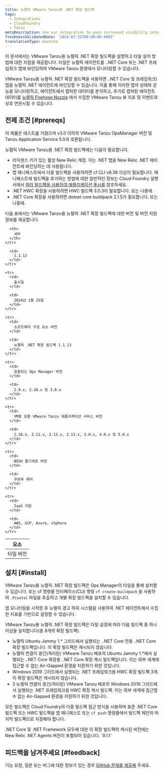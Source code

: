 ```yaml
---
title: 뉴렐릭 VMware Tanzu용 .NET 확장 빌드팩
tags:
  - Integrations
  - Cloudfoundry
  - Tanzu
metaDescription: Use our integration to gain increased visibility into the performance of your VMware Tanzu environment.
freshnessValidatedDate: '2024-07-31T00:00:00.000Z'
translationType: machine
---
```




이 문서에서는 VMware Tanzu용 뉴렐릭 .NET 확장 빌드팩을 설명하고 타일 설치 방법에 대한 지침을 제공합니다. 타일은 뉴렐릭 에이전트를 ..NET Core 또는 .NET 프레임워크 앱에 바인딩하여 VMware Tanzu 환경에서 모니터링할 수 있습니다.

VMware Tanzu용 뉴렐릭 .NET 확장 빌드팩을 사용하면 ..NET Core 및 프레임워크) 앱을 뉴렐릭 .NET 에이전트에 바인딩할 수 있습니다. 이를 통해 이러한 앱의 상태와 성능을 모니터링하고, 에이전트에서 캡처한 데이터를 분석하고, 추가로 캡처된 에이전트 데이터를 [뉴렐릭 Firehose Nozzle](https://network.pivotal.io/products/nr-firehose-nozzle/) 에서 수집한 VMware Tanzu 뷰 지표 및 이벤트와 상호 연관시킬 수 있습니다.

## 전제 조건 [#prereqs]

이 제품은 테스트를 거쳤으며 v3.0 이하의 VMware Tanzu OpsManager 버전 및 Tanzu Application Service 5.0과 호환됩니다.

뉴렐릭 VMware Tanzu용 .NET 확장 빌드팩에는 다음이 필요합니다.

* 라이센스 키가 있는 활성 New Relic 계정. 이는 .NET 앱을 New Relic .NET 에이전트에 바인딩하는 데 사용됩니다.
* 앱 매니페스트에서 다중 빌드팩을 사용하려면 cf CLI v6.38 이상이 필요합니다. 매니페스트에 빌드팩을 추가하는 방법에 대한 일반적인 정보는 Cloud Foundry 설명서에서 [여러 빌드팩을 사용하여 애플리케이션 푸시를](https://docs.pivotal.io/application-service/buildpacks/use-multiple-buildpacks.html) 참조하세요.
* .NET HWC 확장을 사용하려면 HWC 빌드팩 3.0.3이 필요합니다. 또는 나중에.
* .NET Core 확장을 사용하려면 dotnet core buildpack 2.1.5가 필요합니다. 또는 나중에.

다음 표에서는 VMware Tanzu용 뉴렐릭 .NET 확장 빌드팩에 대한 버전 및 버전 지원 정보를 제공합니다.

<table>
  <thead>
    <tr>
      <th>
        요소
      </th>

      <th>
        세부
      </th>
    </tr>
  </thead>

  <tbody>
    <tr>
      <td>
        타일 버전
      </td>

      <td>
        1.1.13
      </td>
    </tr>

    <tr>
      <td>
        출시일
      </td>

      <td>
        2024년 1월 25일
      </td>
    </tr>

    <tr>
      <td>
        소프트웨어 구성 요소 버전
      </td>

      <td>
        뉴렐릭 .NET 확장 빌드팩 1.1.13
      </td>
    </tr>

    <tr>
      <td>
        호환되는 Ops Manager 버전
      </td>

      <td>
        2.9.x, 2.10.x 및 3.0.x
      </td>
    </tr>

    <tr>
      <td>
        VM용 호환 VMware Tanzu 애플리케이션 서비스 버전
      </td>

      <td>
        2.10.x, 2.11.x, 2.12.x, 2.13.x, 3.0.x, 4.0.x 및 5.0.x
      </td>
    </tr>

    <tr>
      <td>
        BOSH 줄기세포 버전
      </td>

      <td>
        우분투 제미
      </td>
    </tr>

    <tr>
      <td>
        IaaS 지원
      </td>

      <td>
        AWS, GCP, Azure, vSphere
      </td>
    </tr>
  </tbody>
</table>

## 설치 [#install]

VMware Tanzu용 뉴렐릭 .NET 확장 빌드팩은 Ops Manager의 타일을 통해 설치할 수 있습니다. 또는 cf 명령줄 인터페이스(CLI) 명령 `cf create-buildpack` 을 사용하여 `.Pivotal` 파일을 추출하고 개별 확장 빌드팩을 설치할 수 있습니다.

앱 모니터링을 시작한 후 뉴렐릭 경고 하위 시스템을 사용하여 .NET 에이전트에서 수집한 지표를 기반으로 <InlinePopover type="alerts" />설정할 수 있습니다.

VMware Tanzu용 뉴렐릭 .NET 확장 빌드팩은 타일 설정에 따라 다음 빌드팩 중 하나 이상을 설치합니다(총 8개의 확장 빌드팩).

* 뉴렐릭 Ubuntu Jammy 1.\* 그리드에서 실행되는 ..NET Core 전용 ..NET Core 확장 빌드팩입니다. 이 확장 빌드팩은 캐시되지 않습니다.
* 뉴렐릭 연결이 끊긴(격리된) VMware Tanzu 배포의 Ubuntu Jammy 1.\*에서 실행되는 ..NET Core 확장용 ..NET Core 확장 캐시 빌드팩입니다. 이는 외부 세계에 접근할 수 없는 Air-Gapped 환경을 지원하기 위한 것입니다.
* Windows 2019 그리드에서 실행되는 .NET 프레임워크용 HWC 확장 빌드팩 3개. 이 확장 빌드팩은 캐시되지 않습니다.
* 3 뉴렐릭 연결이 끊긴(격리된) VMware Tanzu 배포의 Windows 2019 그리드에서 실행되는 .NET 프레임워크용 HWC 확장 캐시 빌드팩. 이는 외부 세계에 접근할 수 없는 Air-Gapped 환경을 지원하기 위한 것입니다.

모든 빌드팩은 Cloud Foundry의 다중 빌드팩 접근 방식을 사용하며 표준 .NET Core 빌드팩 또는 HWC 빌드팩을 앱 매니페스트 또는 `cf push` 명령줄에서 빌드팩 체인의 마지막 빌드팩으로 지정해야 합니다.

<Callout variant="important">
  .NET Core 및 .NET Framework 모두에 대한 이 확장 빌드팩의 캐시된 버전에는 New Relic .NET Agents 버전이 포함되어 있습니다. `9.1.1`
</Callout>

## 피드백을 남겨주세요 [#feedback]

기능 요청, 질문 또는 버그에 대한 정보가 있는 경우 [GitHub 문제를 제출해](https://github.com/newrelic/newrelic-dotnet-buildpack-tile/issues) 주세요.
